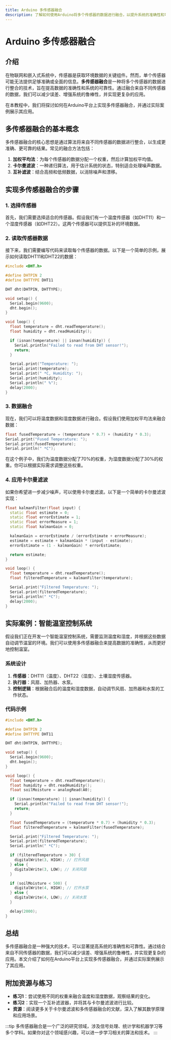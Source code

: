 ```yaml
---
title: Arduino 多传感器融合
description: 了解如何使用Arduino将多个传感器的数据进行融合，以提升系统的准确性和可靠性。本文适合初学者，包含代码示例和实际案例。
---
```


# Arduino 多传感器融合

## 介绍

在物联网和嵌入式系统中，传感器是获取环境数据的关键组件。然而，单个传感器可能无法提供足够准确或全面的信息。**多传感器融合**是一种将多个传感器的数据进行整合的技术，旨在提高数据的准确性和系统的可靠性。通过融合来自不同传感器的数据，我们可以减少误差、增强系统的鲁棒性，并实现更复杂的应用。

在本教程中，我们将探讨如何在Arduino平台上实现多传感器融合，并通过实际案例展示其应用。

## 多传感器融合的基本概念

多传感器融合的核心思想是通过算法将来自不同传感器的数据进行整合，以生成更准确、更可靠的结果。常见的融合方法包括：

1. **加权平均法**：为每个传感器的数据分配一个权重，然后计算加权平均值。
2. **卡尔曼滤波**：一种递归算法，用于估计系统的状态，特别适合处理噪声数据。
3. **互补滤波**：结合高频和低频数据，以消除噪声和漂移。

## 实现多传感器融合的步骤

### 1. 选择传感器

首先，我们需要选择适合的传感器。假设我们有一个温度传感器（如DHT11）和一个湿度传感器（如DHT22）。这两个传感器可以提供互补的环境数据。

### 2. 读取传感器数据

接下来，我们需要编写代码来读取每个传感器的数据。以下是一个简单的示例，展示如何读取DHT11和DHT22的数据：

```cpp
#include <DHT.h>

#define DHTPIN 2
#define DHTTYPE DHT11

DHT dht(DHTPIN, DHTTYPE);

void setup() {
  Serial.begin(9600);
  dht.begin();
}

void loop() {
  float temperature = dht.readTemperature();
  float humidity = dht.readHumidity();

  if (isnan(temperature) || isnan(humidity)) {
    Serial.println("Failed to read from DHT sensor!");
    return;
  }

  Serial.print("Temperature: ");
  Serial.print(temperature);
  Serial.print(" *C, Humidity: ");
  Serial.print(humidity);
  Serial.println(" %");
  delay(2000);
}
```

### 3. 数据融合

现在，我们可以将温度数据和湿度数据进行融合。假设我们使用加权平均法来融合数据：

```cpp
float fusedTemperature = (temperature * 0.7) + (humidity * 0.3);
Serial.print("Fused Temperature: ");
Serial.print(fusedTemperature);
Serial.println(" *C");
```

在这个例子中，我们为温度数据分配了70%的权重，为湿度数据分配了30%的权重。你可以根据实际需求调整这些权重。

### 4. 应用卡尔曼滤波

如果你希望进一步减少噪声，可以使用卡尔曼滤波。以下是一个简单的卡尔曼滤波实现：

```cpp
float kalmanFilter(float input) {
  static float estimate = 0;
  static float errorEstimate = 1;
  static float errorMeasure = 1;
  static float kalmanGain = 0;

  kalmanGain = errorEstimate / (errorEstimate + errorMeasure);
  estimate = estimate + kalmanGain * (input - estimate);
  errorEstimate = (1 - kalmanGain) * errorEstimate;

  return estimate;
}

void loop() {
  float temperature = dht.readTemperature();
  float filteredTemperature = kalmanFilter(temperature);

  Serial.print("Filtered Temperature: ");
  Serial.print(filteredTemperature);
  Serial.println(" *C");
  delay(2000);
}
```

## 实际案例：智能温室控制系统

假设我们正在开发一个智能温室控制系统，需要监测温度和湿度，并根据这些数据自动调节温室的环境。我们可以使用多传感器融合来提高数据的准确性，从而更好地控制温室。

### 系统设计

1. **传感器**：DHT11（温度）、DHT22（湿度）、土壤湿度传感器。
2. **执行器**：风扇、加热器、水泵。
3. **控制逻辑**：根据融合后的温度和湿度数据，自动调节风扇、加热器和水泵的工作状态。

### 代码示例

```cpp
#include <DHT.h>

#define DHTPIN 2
#define DHTTYPE DHT11

DHT dht(DHTPIN, DHTTYPE);

void setup() {
  Serial.begin(9600);
  dht.begin();
}

void loop() {
  float temperature = dht.readTemperature();
  float humidity = dht.readHumidity();
  float soilMoisture = analogRead(A0);

  if (isnan(temperature) || isnan(humidity)) {
    Serial.println("Failed to read from DHT sensor!");
    return;
  }

  float fusedTemperature = (temperature * 0.7) + (humidity * 0.3);
  float filteredTemperature = kalmanFilter(fusedTemperature);

  Serial.print("Filtered Temperature: ");
  Serial.print(filteredTemperature);
  Serial.println(" *C");

  if (filteredTemperature > 30) {
    digitalWrite(3, HIGH); // 打开风扇
  } else {
    digitalWrite(3, LOW); // 关闭风扇
  }

  if (soilMoisture < 500) {
    digitalWrite(4, HIGH); // 打开水泵
  } else {
    digitalWrite(4, LOW); // 关闭水泵
  }

  delay(2000);
}
```

## 总结

多传感器融合是一种强大的技术，可以显著提高系统的准确性和可靠性。通过结合来自不同传感器的数据，我们可以减少误差、增强系统的鲁棒性，并实现更复杂的应用。本文介绍了如何在Arduino平台上实现多传感器融合，并通过实际案例展示了其应用。

## 附加资源与练习

- **练习1**：尝试使用不同的权重来融合温度和湿度数据，观察结果的变化。
- **练习2**：实现一个互补滤波器，并将其与卡尔曼滤波进行比较。
- **资源**：阅读更多关于卡尔曼滤波和多传感器融合的文献，深入了解其数学原理和应用场景。

:::tip
多传感器融合是一个广泛的研究领域，涉及信号处理、统计学和机器学习等多个学科。如果你对这个领域感兴趣，可以进一步学习相关的算法和技术。
:::